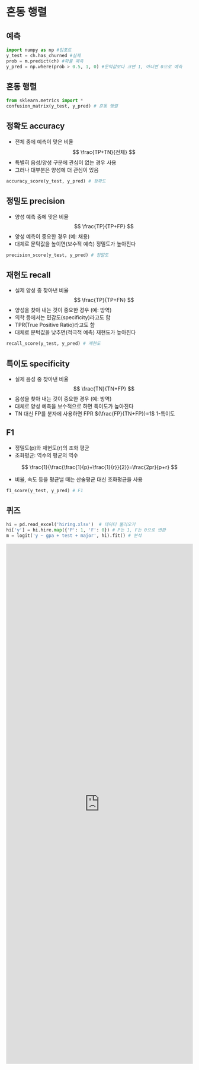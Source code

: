 # 혼동 행렬 

## 예측 

```python
import numpy as np #임포트
y_test = ch.has_churned #실제
prob = m.predict(ch) #확률 예측
y_pred = np.where(prob > 0.5, 1, 0) #문턱값보다 크면 1, 아니면 0으로 예측
```





## 혼동 행렬 

```python
from sklearn.metrics import *
confusion_matrix(y_test, y_pred) # 혼동 행렬
```

## 정확도 accuracy 

* 전체 중에 예측이 맞은 비율 
$$
\frac{TP+TN}{전체}
$$
* 특별히 음성/양성 구분에 관심이 없는 경우 사용 
* 그러나 대부분은 양성에 더 관심이 있음 


```python
accuracy_score(y_test, y_pred) # 정확도
```


## 정밀도 precision 

* 양성 예측 중에 맞은 비율 
$$
\frac{TP}{TP+FP}
$$ 
* 양성 예측이 중요한 경우 (예: 채용) 
* 대체로 문턱값을 높이면(보수적 예측) 정밀도가 높아진다 


```python
precision_score(y_test, y_pred) # 정밀도
```


## 재현도 recall 

* 실제 양성 중 찾아낸 비율 
$$
\frac{TP}{TP+FN}
$$
* 양성을 찾아 내는 것이 중요한 경우 (예: 방역) 
* 의학 등에서는 민감도(specificity)라고도 함
* TPR(True Positive Ratio)라고도 함 
* 대체로 문턱값을 낮추면(적극적 예측) 재현도가 높아진다 

```python
recall_score(y_test, y_pred) # 재현도
```


## 특이도 specificity 

* 실제 음성 중 찾아낸 비율 
$$
\frac{TN}{TN+FP}
$$ 
* 음성을 찾아 내는 것이 중요한 경우 (예: 방역) 
* 대체로 양성 예측을 보수적으로 하면 특이도가 높아진다 
* TN 대신 FP를 분자에 사용하면 FPR $(\frac{FP}{TN+FP})=1$ 1-특이도


## F1 

* 정밀도(p)와 재현도(r)의 조화 평균 
* 조화평균: 역수의 평균의 역수 

$$
\frac{1}{\frac{\frac{1}{p}+\frac{1}{r}}{2}}=\frac{2pr}{p+r}
$$ 

* 비율, 속도 등을 평균낼 때는 산술평균 대신 조화평균을 사용 


```python
f1_score(y_test, y_pred) # F1
```

## 퀴즈

```python
hi = pd.read_excel('hiring.xlsx')  # 데이터 불러오기
hi['y'] = hi.hire.map({'P': 1, 'F': 0}) # P는 1, F는 0으로 변환
m = logit('y ~ gpa + test + major', hi).fit() # 분석
```

<iframe src="https://tally.so/embed/w2yxJj?alignLeft=1&hideTitle=1&transparentBackground=1&dynamicHeight=1" loading="lazy" width="100%" height="1400" frameborder="0" marginheight="0" marginwidth="0" title="[통계] 혼동행렬"></iframe>
